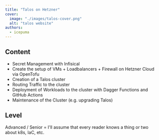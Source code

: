 ```yaml
---
title: "Talos on Hetzner"
cover:
  image: "./images/talos-cover.png"
  alt: "talos website"
authors:
  - icepuma
---
```


## Content

- Secret Management with Infisical
- Create the setup of VMs + Loadbalancers + Firewall on Hetzner Cloud via OpenTofu
- Creation of a Talos cluster
- Routing Traffic to the cluster
- Deployment of Workloads to the cluster with Dagger Functions and GitHub Actions
- Maintenance of the Cluster (e.g. upgrading Talos)

## Level

Advanced / Senior = I'll assume that every reader knows a thing or two about k8s, IaC, etc.
